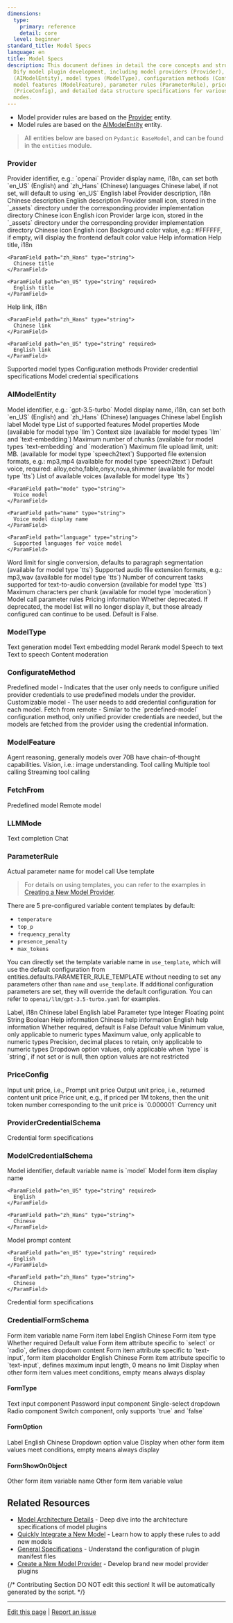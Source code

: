 ```yaml
---
dimensions:
  type:
    primary: reference
    detail: core
  level: beginner
standard_title: Model Specs
language: en
title: Model Specs
description: This document defines in detail the core concepts and structures for
  Dify model plugin development, including model providers (Provider), AI model entities
  (AIModelEntity), model types (ModelType), configuration methods (ConfigurateMethod),
  model features (ModelFeature), parameter rules (ParameterRule), price configuration
  (PriceConfig), and detailed data structure specifications for various credential
  modes.
---
```


* Model provider rules are based on the [Provider](#provider) entity.
* Model rules are based on the [AIModelEntity](#aimodelentity) entity.

> All entities below are based on `Pydantic BaseModel`, and can be found in the `entities` module.

### Provider

<ParamField path="provider" type="string">
  Provider identifier, e.g.: `openai`
</ParamField>

<ParamField path="label" type="object">
  Provider display name, i18n, can set both `en_US` (English) and `zh_Hans` (Chinese) languages
  
  <ParamField path="zh_Hans" type="string">
    Chinese label, if not set, will default to using `en_US`
  </ParamField>
  
  <ParamField path="en_US" type="string" required>
    English label
  </ParamField>
</ParamField>

<ParamField path="description" type="object">
  Provider description, i18n
  
  <ParamField path="zh_Hans" type="string">
    Chinese description
  </ParamField>
  
  <ParamField path="en_US" type="string" required>
    English description
  </ParamField>
</ParamField>

<ParamField path="icon_small" type="object">
  Provider small icon, stored in the `_assets` directory under the corresponding provider implementation directory
  
  <ParamField path="zh_Hans" type="string">
    Chinese icon
  </ParamField>
  
  <ParamField path="en_US" type="string" required>
    English icon
  </ParamField>
</ParamField>

<ParamField path="icon_large" type="object">
  Provider large icon, stored in the `_assets` directory under the corresponding provider implementation directory
  
  <ParamField path="zh_Hans" type="string">
    Chinese icon
  </ParamField>
  
  <ParamField path="en_US" type="string" required>
    English icon
  </ParamField>
</ParamField>

<ParamField path="background" type="string">
  Background color value, e.g.: #FFFFFF, if empty, will display the frontend default color value
</ParamField>

<ParamField path="help" type="object">
  Help information
  
  <ParamField path="title" type="object">
    Help title, i18n
    
    <ParamField path="zh_Hans" type="string">
      Chinese title
    </ParamField>
    
    <ParamField path="en_US" type="string" required>
      English title
    </ParamField>
  </ParamField>
  
  <ParamField path="url" type="object">
    Help link, i18n
    
    <ParamField path="zh_Hans" type="string">
      Chinese link
    </ParamField>
    
    <ParamField path="en_US" type="string" required>
      English link
    </ParamField>
  </ParamField>
</ParamField>

<ParamField path="supported_model_types" type="array[ModelType]" required>
  Supported model types
</ParamField>

<ParamField path="configurate_methods" type="array[ConfigurateMethod]" required>
  Configuration methods
</ParamField>

<ParamField path="provider_credential_schema" type="ProviderCredentialSchema" required>
  Provider credential specifications
</ParamField>

<ParamField path="model_credential_schema" type="ModelCredentialSchema">
  Model credential specifications
</ParamField>

### AIModelEntity

<ParamField path="model" type="string" required>
  Model identifier, e.g.: `gpt-3.5-turbo`
</ParamField>

<ParamField path="label" type="object">
  Model display name, i18n, can set both `en_US` (English) and `zh_Hans` (Chinese) languages
  
  <ParamField path="zh_Hans" type="string">
    Chinese label
  </ParamField>
  
  <ParamField path="en_US" type="string" required>
    English label
  </ParamField>
</ParamField>

<ParamField path="model_type" type="ModelType" required>
  Model type
</ParamField>

<ParamField path="features" type="array[ModelFeature]">
  List of supported features
</ParamField>

<ParamField path="model_properties" type="object" required>
  Model properties
  
  <ParamField path="mode" type="LLMMode">
    Mode (available for model type `llm`)
  </ParamField>
  
  <ParamField path="context_size" type="integer">
    Context size (available for model types `llm` and `text-embedding`)
  </ParamField>
  
  <ParamField path="max_chunks" type="integer">
    Maximum number of chunks (available for model types `text-embedding` and `moderation`)
  </ParamField>
  
  <ParamField path="file_upload_limit" type="integer">
    Maximum file upload limit, unit: MB. (available for model type `speech2text`)
  </ParamField>
  
  <ParamField path="supported_file_extensions" type="string">
    Supported file extension formats, e.g.: mp3,mp4 (available for model type `speech2text`)
  </ParamField>
  
  <ParamField path="default_voice" type="string">
    Default voice, required: alloy,echo,fable,onyx,nova,shimmer (available for model type `tts`)
  </ParamField>
  
  <ParamField path="voices" type="array">
    List of available voices (available for model type `tts`)
    
    <ParamField path="mode" type="string">
      Voice model
    </ParamField>
    
    <ParamField path="name" type="string">
      Voice model display name
    </ParamField>
    
    <ParamField path="language" type="string">
      Supported languages for voice model
    </ParamField>
  </ParamField>
  
  <ParamField path="word_limit" type="integer">
    Word limit for single conversion, defaults to paragraph segmentation (available for model type `tts`)
  </ParamField>
  
  <ParamField path="audio_type" type="string">
    Supported audio file extension formats, e.g.: mp3,wav (available for model type `tts`)
  </ParamField>
  
  <ParamField path="max_workers" type="integer">
    Number of concurrent tasks supported for text-to-audio conversion (available for model type `tts`)
  </ParamField>
  
  <ParamField path="max_characters_per_chunk" type="integer">
    Maximum characters per chunk (available for model type `moderation`)
  </ParamField>
</ParamField>

<ParamField path="parameter_rules" type="array[ParameterRule]">
  Model call parameter rules
</ParamField>

<ParamField path="pricing" type="PriceConfig">
  Pricing information
</ParamField>

<ParamField path="deprecated" type="boolean">
  Whether deprecated. If deprecated, the model list will no longer display it, but those already configured can continue to be used. Default is False.
</ParamField>

### ModelType

<ParamField path="llm" type="string">
  Text generation model
</ParamField>

<ParamField path="text-embedding" type="string">
  Text embedding model
</ParamField>

<ParamField path="rerank" type="string">
  Rerank model
</ParamField>

<ParamField path="speech2text" type="string">
  Speech to text
</ParamField>

<ParamField path="tts" type="string">
  Text to speech
</ParamField>

<ParamField path="moderation" type="string">
  Content moderation
</ParamField>

### ConfigurateMethod

<ParamField path="predefined-model" type="string">
  Predefined model - Indicates that the user only needs to configure unified provider credentials to use predefined models under the provider.
</ParamField>

<ParamField path="customizable-model" type="string">
  Customizable model - The user needs to add credential configuration for each model.
</ParamField>

<ParamField path="fetch-from-remote" type="string">
  Fetch from remote - Similar to the `predefined-model` configuration method, only unified provider credentials are needed, but the models are fetched from the provider using the credential information.
</ParamField>

### ModelFeature

<ParamField path="agent-thought" type="string">
  Agent reasoning, generally models over 70B have chain-of-thought capabilities.
</ParamField>

<ParamField path="vision" type="string">
  Vision, i.e.: image understanding.
</ParamField>

<ParamField path="tool-call" type="string">
  Tool calling
</ParamField>

<ParamField path="multi-tool-call" type="string">
  Multiple tool calling
</ParamField>

<ParamField path="stream-tool-call" type="string">
  Streaming tool calling
</ParamField>

### FetchFrom

<ParamField path="predefined-model" type="string">
  Predefined model
</ParamField>

<ParamField path="fetch-from-remote" type="string">
  Remote model
</ParamField>

### LLMMode

<ParamField path="completion" type="string">
  Text completion
</ParamField>

<ParamField path="chat" type="string">
  Chat
</ParamField>

### ParameterRule

<ParamField path="name" type="string" required>
  Actual parameter name for model call
</ParamField>

<ParamField path="use_template" type="string">
  Use template
</ParamField>

> For details on using templates, you can refer to the examples in [Creating a New Model Provider](/plugin-dev-en/0222-creating-new-model-provider).

There are 5 pre-configured variable content templates by default:

* `temperature`
* `top_p`
* `frequency_penalty`
* `presence_penalty`
* `max_tokens`

You can directly set the template variable name in `use_template`, which will use the default configuration from entities.defaults.PARAMETER\_RULE\_TEMPLATE without needing to set any parameters other than `name` and `use_template`. If additional configuration parameters are set, they will override the default configuration. You can refer to `openai/llm/gpt-3.5-turbo.yaml` for examples.

<ParamField path="label" type="object">
  Label, i18n
  
  <ParamField path="zh_Hans" type="string">
    Chinese label
  </ParamField>
  
  <ParamField path="en_US" type="string" required>
    English label
  </ParamField>
</ParamField>

<ParamField path="type" type="string">
  Parameter type
  
  <ParamField path="int" type="string">
    Integer
  </ParamField>
  
  <ParamField path="float" type="string">
    Floating point
  </ParamField>
  
  <ParamField path="string" type="string">
    String
  </ParamField>
  
  <ParamField path="boolean" type="string">
    Boolean
  </ParamField>
</ParamField>

<ParamField path="help" type="object">
  Help information
  
  <ParamField path="zh_Hans" type="string">
    Chinese help information
  </ParamField>
  
  <ParamField path="en_US" type="string" required>
    English help information
  </ParamField>
</ParamField>

<ParamField path="required" type="boolean">
  Whether required, default is False
</ParamField>

<ParamField path="default" type="int/float/string/boolean">
  Default value
</ParamField>

<ParamField path="min" type="int/float">
  Minimum value, only applicable to numeric types
</ParamField>

<ParamField path="max" type="int/float">
  Maximum value, only applicable to numeric types
</ParamField>

<ParamField path="precision" type="integer">
  Precision, decimal places to retain, only applicable to numeric types
</ParamField>

<ParamField path="options" type="array[string]">
  Dropdown option values, only applicable when `type` is `string`, if not set or is null, then option values are not restricted
</ParamField>

### PriceConfig

<ParamField path="input" type="float">
  Input unit price, i.e., Prompt unit price
</ParamField>

<ParamField path="output" type="float">
  Output unit price, i.e., returned content unit price
</ParamField>

<ParamField path="unit" type="float">
  Price unit, e.g., if priced per 1M tokens, then the unit token number corresponding to the unit price is `0.000001`
</ParamField>

<ParamField path="currency" type="string">
  Currency unit
</ParamField>

### ProviderCredentialSchema

<ParamField path="credential_form_schemas" type="array[CredentialFormSchema]" required>
  Credential form specifications
</ParamField>

### ModelCredentialSchema

<ParamField path="model" type="object" required>
  Model identifier, default variable name is `model`
  
  <ParamField path="label" type="object" required>
    Model form item display name
    
    <ParamField path="en_US" type="string" required>
      English
    </ParamField>
    
    <ParamField path="zh_Hans" type="string">
      Chinese
    </ParamField>
  </ParamField>
  
  <ParamField path="placeholder" type="object" required>
    Model prompt content
    
    <ParamField path="en_US" type="string" required>
      English
    </ParamField>
    
    <ParamField path="zh_Hans" type="string">
      Chinese
    </ParamField>
  </ParamField>
</ParamField>

<ParamField path="credential_form_schemas" type="array[CredentialFormSchema]" required>
  Credential form specifications
</ParamField>

### CredentialFormSchema

<ParamField path="variable" type="string" required>
  Form item variable name
</ParamField>

<ParamField path="label" type="object" required>
  Form item label
  
  <ParamField path="en_US" type="string" required>
    English
  </ParamField>
  
  <ParamField path="zh_Hans" type="string">
    Chinese
  </ParamField>
</ParamField>

<ParamField path="type" type="FormType" required>
  Form item type
</ParamField>

<ParamField path="required" type="boolean">
  Whether required
</ParamField>

<ParamField path="default" type="string">
  Default value
</ParamField>

<ParamField path="options" type="array[FormOption]">
  Form item attribute specific to `select` or `radio`, defines dropdown content
</ParamField>

<ParamField path="placeholder" type="object">
  Form item attribute specific to `text-input`, form item placeholder
  
  <ParamField path="en_US" type="string" required>
    English
  </ParamField>
  
  <ParamField path="zh_Hans" type="string">
    Chinese
  </ParamField>
</ParamField>

<ParamField path="max_length" type="integer">
  Form item attribute specific to `text-input`, defines maximum input length, 0 means no limit
</ParamField>

<ParamField path="show_on" type="array[FormShowOnObject]">
  Display when other form item values meet conditions, empty means always display
</ParamField>

#### FormType

<ParamField path="text-input" type="string">
  Text input component
</ParamField>

<ParamField path="secret-input" type="string">
  Password input component
</ParamField>

<ParamField path="select" type="string">
  Single-select dropdown
</ParamField>

<ParamField path="radio" type="string">
  Radio component
</ParamField>

<ParamField path="switch" type="string">
  Switch component, only supports `true` and `false`
</ParamField>

#### FormOption

<ParamField path="label" type="object" required>
  Label
  
  <ParamField path="en_US" type="string" required>
    English
  </ParamField>
  
  <ParamField path="zh_Hans" type="string">
    Chinese
  </ParamField>
</ParamField>

<ParamField path="value" type="string" required>
  Dropdown option value
</ParamField>

<ParamField path="show_on" type="array[FormShowOnObject]">
  Display when other form item values meet conditions, empty means always display
</ParamField>

#### FormShowOnObject

<ParamField path="variable" type="string" required>
  Other form item variable name
</ParamField>

<ParamField path="value" type="string" required>
  Other form item variable value
</ParamField>

## Related Resources

- [Model Architecture Details](/plugin-dev-en/0412-model-schema) - Deep dive into the architecture specifications of model plugins
- [Quickly Integrate a New Model](/plugin-dev-en/0211-getting-started-new-model) - Learn how to apply these rules to add new models
- [General Specifications](/plugin-dev-en/0411-general-specifications) - Understand the configuration of plugin manifest files
- [Create a New Model Provider](/plugin-dev-en/0222-creating-new-model-provider) - Develop brand new model provider plugins

{/*
Contributing Section
DO NOT edit this section!
It will be automatically generated by the script.
*/}

---

[Edit this page](https://github.com/langgenius/dify-docs/edit/main/plugin-dev-en/0411-model-designing-rules.mdx) | [Report an issue](https://github.com/langgenius/dify-docs/issues/new?template=docs.yml)

